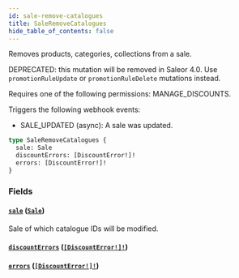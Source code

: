 ```yaml
---
id: sale-remove-catalogues
title: SaleRemoveCatalogues
hide_table_of_contents: false
---
```


Removes products, categories, collections from a sale.

DEPRECATED: this mutation will be removed in Saleor 4.0. Use `promotionRuleUpdate` or `promotionRuleDelete` mutations instead.

Requires one of the following permissions: MANAGE_DISCOUNTS.

Triggers the following webhook events:

- SALE_UPDATED (async): A sale was updated.

```graphql
type SaleRemoveCatalogues {
  sale: Sale
  discountErrors: [DiscountError!]!
  errors: [DiscountError!]!
}
```

### Fields

#### [`sale`](#) ([`Sale`](../../../developer/api-reference/objects/sale))

Sale of which catalogue IDs will be modified.

#### [`discountErrors`](#) ([`[DiscountError!]!`](../../../developer/api-reference/objects/discount-error))

#### [`errors`](#) ([`[DiscountError!]!`](../../../developer/api-reference/objects/discount-error))
